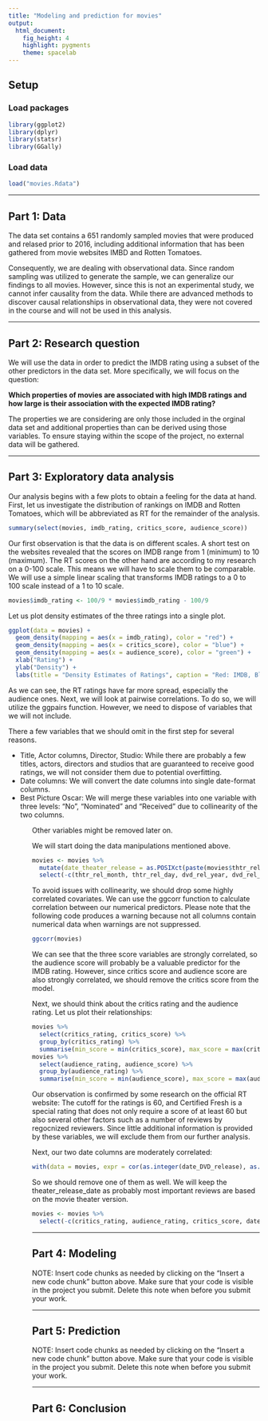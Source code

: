 ```yaml
---
title: "Modeling and prediction for movies"
output: 
  html_document: 
    fig_height: 4
    highlight: pygments
    theme: spacelab
---
```


## Setup

### Load packages

```r
library(ggplot2)
library(dplyr)
library(statsr)
library(GGally)
```

### Load data

```r
load("movies.Rdata")
```



* * *

## Part 1: Data

The data set contains a 651 randomly sampled movies that were produced and relased prior to 2016, including additional information that has been gathered from movie websites IMBD and Rotten Tomatoes.

Consequently, we are dealing with observational data. Since random sampling was utilized to generate the sample, we can generalize our findings to all movies. However, since this is not an experimental study, we cannot infer causality from the data. While there are advanced methods to discover causal relationships in observational data, they were not covered in the course and will not be used in this analysis.

* * *

## Part 2: Research question

We will use the data in order to predict the IMDB rating using a subset of the other predictors in the data set. More specifically, we will focus on the question:

<b>Which properties of movies are associated with high IMDB ratings and how large is their association with the expected IMDB rating?</b>

The properties we are considering are only those included in the orginal data set and additional properties than can be derived using those variables. To ensure staying within the scope of the project, no external data will be gathered.

* * *

## Part 3: Exploratory data analysis

Our analysis begins with a few plots to obtain a feeling for the data at hand. First, let us investigate the distribution of rankings on IMDB and Rotten Tomatoes, which will be abbreviated as RT for the remainder of the analysis.

```r
summary(select(movies, imdb_rating, critics_score, audience_score))
```

Our first observation is that the data is on different scales. A short test on the websites revealed that the scores on IMDB range from 1 (minimum) to 10 (maximum). The RT scores on the other hand are according to my research on a 0-100 scale. This means we will have to scale them to be comparable. We will use a simple linear scaling that transforms IMDB ratings to a 0 to 100 scale instead of a 1 to 10 scale.

```r
movies$imdb_rating <- 100/9 * movies$imdb_rating - 100/9
```

Let us plot density estimates of the three ratings into a single plot.

```r
ggplot(data = movies) +
  geom_density(mapping = aes(x = imdb_rating), color = "red") +
  geom_density(mapping = aes(x = critics_score), color = "blue") +
  geom_density(mapping = aes(x = audience_score), color = "green") +
  xlab("Rating") +
  ylab("Density") +
  labs(title = "Density Estimates of Ratings", caption = "Red: IMDB, Blue: RT Critics, Green: RT Audience")
```

As we can see, the RT ratings have far more spread, especially the audience ones. Next, we will look at pairwise correlations. To do so, we will utilize the ggpairs function. However, we need to dispose of variables that we will not include.

There a few variables that we should omit in the first step for several reasons.

<ul><li>Title, Actor columns, Director, Studio: While there are probably a few titles, actors, directors and studios that are guaranteed to receive good ratings, we will not consider them due to potential overfitting.</li>
<li>Date columns: We will convert the date columns into single date-format columns.</li>
<li>Best Picture Oscar: We will merge these variables into one variable with three levels: "No", "Nominated" and "Received" due to collinearity of the two columns.</li><ul>

Other variables might be removed later on.

We will start doing the data manipulations mentioned above.

```r
movies <- movies %>%
  mutate(date_theater_release = as.POSIXct(paste(movies$thtr_rel_year, movies$thtr_rel_month, movies$thtr_rel_day), format = "%Y %m %d"), date_DVD_release = as.POSIXct(paste(movies$dvd_rel_year, movies$dvd_rel_month, movies$dvd_rel_day), format = "%Y %m %d"), best_picture_oscar = as.factor(ifelse(best_pic_win == TRUE, yes = "Win", no = ifelse(best_pic_nom == TRUE, yes = "Nominated", no = "No")))) %>%
  select(-c(thtr_rel_month, thtr_rel_day, dvd_rel_year, dvd_rel_month, dvd_rel_day, actor1, actor2, actor3, actor4, actor5, director, best_pic_nom, best_pic_win, title, studio, imdb_url, rt_url))
```

To avoid issues with collinearity, we should drop some highly correlated covariates. We can use the ggcorr function to calculate correlation between our numerical predictors. Please note that the following code produces a warning because not all columns contain numerical data when warnings are not suppressed.

```r
ggcorr(movies)
```

We can see that the three score variables are strongly correlated, so the audience score will probably be a valuable predictor for the IMDB rating. However, since critics score and audience score are also strongly correlated, we should remove the critics score from the model.

Next, we should think about the critics rating and the audience rating. Let us plot their relationships:

```r
movies %>%
  select(critics_rating, critics_score) %>%
  group_by(critics_rating) %>%
  summarise(min_score = min(critics_score), max_score = max(critics_score))
movies %>%
  select(audience_rating, audience_score) %>%
  group_by(audience_rating) %>%
  summarise(min_score = min(audience_score), max_score = max(audience_score))
```

Our observation is confirmed by some research on the official RT website: The cutoff for the ratings is 60, and Certified Fresh is a special rating that does not only require a score of at least 60 but also several other factors such as a number of reviews by regocnized reviewers. Since little additional information is provided by these variables, we will exclude them from our further analysis.

Next, our two date columns are moderately correlated:

```r
with(data = movies, expr = cor(as.integer(date_DVD_release), as.integer(date_theater_release), use = "complete.obs"))
```

So we should remove one of them as well. We will keep the theater_release_date as probably most important reviews are based on the movie theater version.

```r
movies <- movies %>%
  select(-c(critics_rating, audience_rating, critics_score, date_DVD_release))
```


* * *

## Part 4: Modeling

NOTE: Insert code chunks as needed by clicking on the "Insert a new code chunk" 
button above. Make sure that your code is visible in the project you submit. 
Delete this note when before you submit your work.

* * *

## Part 5: Prediction

NOTE: Insert code chunks as needed by clicking on the "Insert a new code chunk" 
button above. Make sure that your code is visible in the project you submit. 
Delete this note when before you submit your work.

* * *

## Part 6: Conclusion

